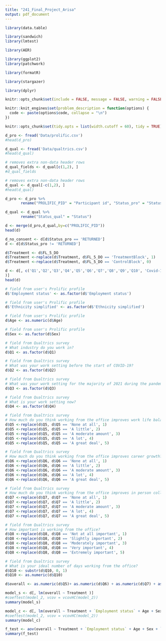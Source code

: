 ```yaml
---
title: "241_Final_Project_Arisa"
output: pdf_document
---
```


```r
library(data.table)

library(sandwich)
library(lmtest)

library(AER) 

library(ggplot2) 
library(patchwork)

library(formatR)

library(stargazer)

library(dplyr)

```

```r
knitr::opts_chunk$set(include = FALSE, message = FALSE, warning = FALSE )

knitr::knit_engines$set(problem_description = function(options) {
  code <- paste(options$code, collapse = "\n")
})

knitr::opts_chunk$set(tidy.opts = list(width.cutoff = 60), tidy = TRUE)

```

```r
d_pro <- fread('Data/prolific.csv')
#head(d_pro)

d_qual <- fread('Data/qualtrics.csv')
#head(d_qual)
```

```r

# removes extra non-data header rows
d_qual_fields <- d_qual[c(1,2), ]
#d_qual_fields

# removes extra non-data header rows
d_qual <- d_qual[-c(1,2), ]
#head(d_qual)

d_pro <- d_pro %>% 
       rename("PROLIFIC_PID" = "Participant id", "Status_pro" = "Status")

d_qual <- d_qual %>% 
       rename("Status_qual" = "Status")

```

```r

d <- merge(d_pro,d_qual,by=c("PROLIFIC_PID"))
head(d)
```

```r
d_no_consent <- d[d$Status_pro == 'RETURNED']
d <- d[d$Status_pro != 'RETURNED']
```

```r
d$Treatment <- d$FL_5_DO
d$Treatment <-replace(d$Treatment, d$FL_5_DO == 'TreatmentBlock', 1)
d$Treatment <-replace(d$Treatment, d$FL_5_DO == 'ControlBlock', 0)
```

```r
d <- d[, c('Q1','Q2','Q3','Q4','Q5','Q6','Q7','Q8','Q9','Q10', 'Covid-19 working from home',	'Age',	'Sex',	'Ethnicity simplified',	'Country of birth',	'Country of residence',	'Nationality',	'Language',	'Student status',	'Employment status', 'Treatment', 'PROLIFIC_PID'
)]
head(d)
```


```r

# field from user's Prolific profile
d$'Employment status' <- as.factor(d$'Employment status')

# field from user's Prolific profile
d$'Ethnicity simplified' <- as.factor(d$'Ethnicity simplified')

# field from user's Prolific profile
d$Age <- as.numeric(d$Age)

# field from user's Prolific profile
d$Sex <- as.factor(d$Sex)

# field from Qualtrics survey
# What industry do you work in?
d$Q1 <- as.factor(d$Q1)

# field from Qualtrics survey
# What was your work setting before the start of COVID-19?
d$Q2 <- as.factor(d$Q2)

# field from Qualtrics survey
# What was your work setting for the majority of 2021 during the pandemic?
d$Q3 <- as.factor(d$Q3)

# field from Qualtrics survey
# What is your work setting now?
d$Q4 <- as.factor(d$Q4)

```

```r

# field from Qualtrics survey
# How much do you think working from the office improves work life balance?
d$Q5 <-replace(d$Q5, d$Q5 == 'None at all', 1)
d$Q5 <-replace(d$Q5, d$Q5 == 'A little', 2)
d$Q5 <-replace(d$Q5, d$Q5 == 'A moderate amount', 3)
d$Q5 <-replace(d$Q5, d$Q5 == 'A lot', 4)
d$Q5 <-replace(d$Q5, d$Q5 == 'A great deal', 5)

# field from Qualtrics survey
# How much do you think working from the office improves career growth?
d$Q6 <-replace(d$Q6, d$Q6 == 'None at all', 1)
d$Q6 <-replace(d$Q6, d$Q6 == 'A little', 2)
d$Q6 <-replace(d$Q6, d$Q6 == 'A moderate amount', 3)
d$Q6 <-replace(d$Q6, d$Q6 == 'A lot', 4)
d$Q6 <-replace(d$Q6, d$Q6 == 'A great deal', 5)

# field from Qualtrics survey
# How much do you think working from the office improves in person collaboration?
d$Q7 <-replace(d$Q7, d$Q7 == 'None at all', 1)
d$Q7 <-replace(d$Q7, d$Q7 == 'A little', 2)
d$Q7 <-replace(d$Q7, d$Q7 == 'A moderate amount', 3)
d$Q7 <-replace(d$Q7, d$Q7 == 'A lot', 4)
d$Q7 <-replace(d$Q7, d$Q7 == 'A great deal', 5)

# field from Qualtrics survey
# How important is working from the office?
d$Q8 <-replace(d$Q8, d$Q8 == 'Not at all important', 1)
d$Q8 <-replace(d$Q8, d$Q8 == 'Slightly important', 2)
d$Q8 <-replace(d$Q8, d$Q8 == 'Moderately important', 3)
d$Q8 <-replace(d$Q8, d$Q8 == 'Very important', 4)
d$Q8 <-replace(d$Q8, d$Q8 == 'Extremely important', 5)

# field from Qualtrics survey
# What is your ideal number of days working from the office?
d$Q10 <- substr(d$Q10, 0, 1)
d$Q10 <- as.numeric(d$Q10)

```

```r

d$overall <- as.numeric(d$Q5)+ as.numeric(d$Q6) + as.numeric(d$Q7) + as.numeric(d$Q8) + as.numeric(d$Q10)
```

```r

model_s <- d[, lm(overall ~ Treatment )]
#coeftest(model_2, vcov = vcovHC(model_2))
summary(model_s)

```

```r

model_c <- d[, lm(overall ~ Treatment + `Employment status` + Age + Sex + `Ethnicity simplified` + Q1 + Q2 + Q3 + Q4)]
#coeftest(model_2, vcov = vcovHC(model_2))
summary(model_c)

```

```r

f_test <- aov(overall ~ Treatment + `Employment status` + Age + Sex + `Ethnicity simplified` + Q1 + Q2 + Q3 + Q4, data = d)
summary(f_test)

```

